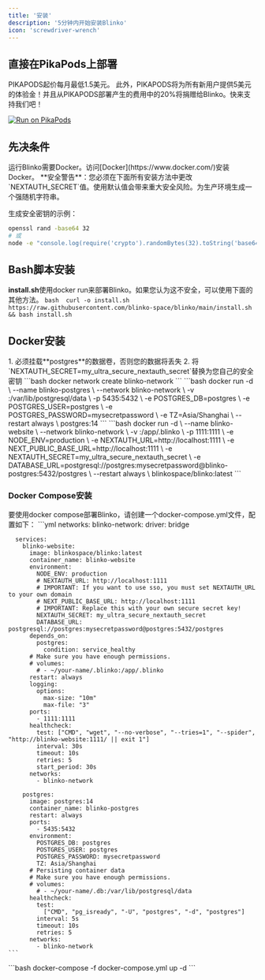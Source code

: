 ```yaml
---
title: '安装'
description: '5分钟内开始安装Blinko'
icon: 'screwdriver-wrench'
---
```


## 直接在PikaPods上部署

PIKAPODS起价每月最低1.5美元。
此外，PIKAPODS将为所有新用户提供5美元的体验金！并且从PIKAPODS部署产生的费用中的20%将捐赠给Blinko。快来支持我们吧！

[![Run on PikaPods](https://www.pikapods.com/static/run-button.svg)](https://www.pikapods.com/pods?run=blinko)


## 先决条件
<AccordionGroup>
  <Accordion icon="docker" title="Docker">
    运行Blinko需要Docker。访问[Docker](https://www.docker.com/)安装Docker。
  </Accordion>
</AccordionGroup>

<Warning>
**安全警告**：您必须在下面所有安装方法中更改`NEXTAUTH_SECRET`值。使用默认值会带来重大安全风险。为生产环境生成一个强随机字符串。

生成安全密钥的示例：
```bash
openssl rand -base64 32
# 或
node -e "console.log(require('crypto').randomBytes(32).toString('base64'))"
```
</Warning>

## Bash脚本安装
**install.sh**使用docker run来部署Blinko。如果您认为这不安全，可以使用下面的其他方法。
<AccordionGroup>
  <Accordion icon="square-terminal" title="install.sh">
    ```bash 
    curl -o install.sh https://raw.githubusercontent.com/blinko-space/blinko/main/install.sh && bash install.sh
    ```
  </Accordion>
</AccordionGroup>


## Docker安装
<Warning>
1. 必须挂载**postgres**的数据卷，否则您的数据将丢失
2. 将`NEXTAUTH_SECRET=my_ultra_secure_nextauth_secret`替换为您自己的安全密钥
</Warning>

<AccordionGroup>
  <Accordion icon="chart-network" title="步骤1：创建自定义Docker网络" defaultOpen>
    ```bash 
    docker network create blinko-network
    ```
  </Accordion>
  <Accordion icon="database" title="步骤2：运行PostgreSQL数据库容器" defaultOpen>
    ```bash 
   docker run -d \
    --name blinko-postgres \
    --network blinko-network \
    -v <your-path>:/var/lib/postgresql/data \
    -p 5435:5432 \
    -e POSTGRES_DB=postgres \
    -e POSTGRES_USER=postgres \
    -e POSTGRES_PASSWORD=mysecretpassword \
    -e TZ=Asia/Shanghai \
    --restart always \
    postgres:14
    ```
  </Accordion>
   <Accordion icon="ghost" title="步骤3：运行Blinko网站容器" defaultOpen>
    ```bash 
    docker run -d \
    --name blinko-website \
    --network blinko-network \
    -v <your-path>:/app/.blinko \
    -p 1111:1111 \
    -e NODE_ENV=production \
    -e NEXTAUTH_URL=http://localhost:1111 \
    -e NEXT_PUBLIC_BASE_URL=http://localhost:1111 \
    -e NEXTAUTH_SECRET=my_ultra_secure_nextauth_secret \
    -e DATABASE_URL=postgresql://postgres:mysecretpassword@blinko-postgres:5432/postgres \
    --restart always \
    blinkospace/blinko:latest
    ```
  </Accordion>
</AccordionGroup>



### Docker Compose安装
要使用docker compose部署Blinko，请创建一个docker-compose.yml文件，配置如下：
<AccordionGroup>
  <Accordion icon="docker" title="步骤1：创建docker-compose.yml" >
    ```yml
      networks:
        blinko-network:
          driver: bridge

      services:
        blinko-website:
          image: blinkospace/blinko:latest
          container_name: blinko-website
          environment:
            NODE_ENV: production
            # NEXTAUTH_URL: http://localhost:1111
            # IMPORTANT: If you want to use sso, you must set NEXTAUTH_URL to your own domain
            # NEXT_PUBLIC_BASE_URL: http://localhost:1111
            # IMPORTANT: Replace this with your own secure secret key!
            NEXTAUTH_SECRET: my_ultra_secure_nextauth_secret
            DATABASE_URL: postgresql://postgres:mysecretpassword@postgres:5432/postgres
          depends_on:
            postgres:
              condition: service_healthy
          # Make sure you have enough permissions.
          # volumes:
            # - ~/your-name/.blinko:/app/.blinko 
          restart: always
          logging:
            options:
              max-size: "10m"
              max-file: "3"
          ports:
            - 1111:1111
          healthcheck:
            test: ["CMD", "wget", "--no-verbose", "--tries=1", "--spider", "http://blinko-website:1111/ || exit 1"]
            interval: 30s 
            timeout: 10s   
            retries: 5     
            start_period: 30s 
          networks:
            - blinko-network

        postgres:
          image: postgres:14
          container_name: blinko-postgres
          restart: always
          ports:
            - 5435:5432
          environment:
            POSTGRES_DB: postgres
            POSTGRES_USER: postgres
            POSTGRES_PASSWORD: mysecretpassword
            TZ: Asia/Shanghai
          # Persisting container data
          # Make sure you have enough permissions.
          # volumes:
            # - ~/your-name/.db:/var/lib/postgresql/data
          healthcheck:
            test:
              ["CMD", "pg_isready", "-U", "postgres", "-d", "postgres"]
            interval: 5s
            timeout: 10s
            retries: 5
          networks:
            - blinko-network
    ```
  </Accordion>
  <Accordion icon="rectangle-terminal" title="步骤2：执行docker-compose命令启动Blinko">
    ```bash
    docker-compose -f docker-compose.yml up -d
    ```
  </Accordion>
</AccordionGroup>

